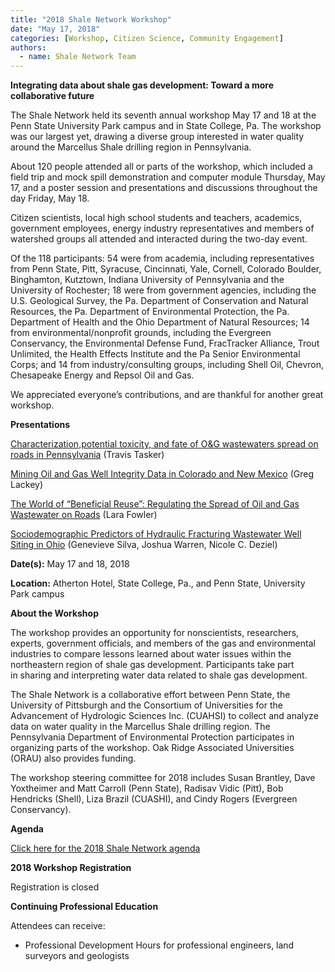 ```yaml
---
title: "2018 Shale Network Workshop"
date: "May 17, 2018"
categories: [Workshop, Citizen Science, Community Engagement]
authors: 
  - name: Shale Network Team
---
```


**Integrating data about shale gas development: Toward a more collaborative future**

The Shale Network held its seventh annual workshop May 17 and 18 at the Penn State University Park campus and in State College, Pa. The workshop was our largest yet, drawing a diverse group interested in water quality around the Marcellus Shale drilling region in Pennsylvania.

About 120 people attended all or parts of the workshop, which included a field trip and mock spill demonstration and computer module Thursday, May 17, and a poster session and presentations and discussions throughout the day Friday, May 18.

Citizen scientists, local high school students and teachers, academics, government employees, energy industry representatives and members of watershed groups all attended and interacted during the two-day event.

Of the 118 participants: 54 were from academia, including representatives from Penn State, Pitt, Syracuse, Cincinnati, Yale, Cornell, Colorado Boulder, Binghamton, Kutztown, Indiana University of Pennsylvania and the University of Rochester; 18 were from government agencies, including the U.S. Geological Survey, the Pa. Department of Conservation and Natural Resources, the Pa. Department of Environmental Protection, the Pa. Department of Health and the Ohio Department of Natural Resources; 14 from environmental/nonprofit grounds, including the Evergreen Conservancy, the Environmental Defense Fund, FracTracker Alliance, Trout Unlimited, the Health Effects Institute and the Pa Senior Environmental Corps; and 14 from industry/consulting groups, including Shell Oil, Chevron, Chesapeake Energy and Repsol Oil and Gas.

We appreciated everyone’s contributions, and are thankful for another great workshop.

**Presentations**

[Characterization,potential toxicity, and fate of O&G wastewaters spread on roads in Pennsylvania](2018-shale-network-workshop/4_Shale_network_2018.pdf) (Travis Tasker)

[Mining Oil and Gas Well Integrity Data in Colorado and New Mexico](2018-shale-network-workshop/Lackey_2018_SGN.pdf) (Greg Lackey)

[The World of "Beneficial Reuse": Regulating the Spread of Oil and Gas Wastewater on Roads](2018-shale-network-workshop/Fowler_Regulating_Beneficial_Reuse.pdf) (Lara Fowler)

[Sociodemographic Predictors of Hydraulic Fracturing Wastewater Well Siting in Ohio](2018-shale-network-workshop/Shale_Network_Presentation_EnvJustice_2018.pdf) (Genevieve Silva, Joshua Warren, Nicole C. Deziel)

**Date(s):** May 17 and 18, 2018

**Location:** Atherton Hotel, State College, Pa., and Penn State, University Park campus

**About the Workshop**

The workshop provides an opportunity for nonscientists, researchers, experts, government officials, and members of the gas and environmental industries to compare lessons learned about water issues within the northeastern region of shale gas development. Participants take part in sharing and interpreting water data related to shale gas development.

The Shale Network is a collaborative effort between Penn State, the University of Pittsburgh and the Consortium of Universities for the Advancement of Hydrologic Sciences Inc. (CUAHSI) to collect and analyze data on water quality in the Marcellus Shale drilling region. The Pennsylvania Department of Environmental Protection participates in organizing parts of the workshop. Oak Ridge Associated Universities (ORAU) also provides funding.

The workshop steering committee for 2018 includes Susan Brantley, Dave Yoxtheimer and Matt Carroll (Penn State), Radisav Vidic (Pitt), Bob Hendricks (Shell), Liza Brazil (CUASHI), and Cindy Rogers (Evergreen Conservancy). 

**Agenda**

[Click here for the 2018 Shale Network agenda](2018-shale-network-workshop/2018_Shale_Network_Workshop_Agenda.pdf)  

**2018 Workshop Registration**

Registration is closed 

**Continuing Professional Education**

Attendees can receive: 

-   Professional Development Hours for professional engineers, land surveyors and geologists